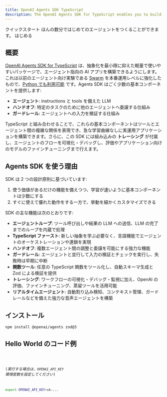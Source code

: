 ```yaml
---
title: OpenAI Agents SDK TypeScript
description: The OpenAI Agents SDK for TypeScript enables you to build agentic AI apps in a lightweight, easy-to-use package with very few abstractions.
---
```




<Hero>
  <Fragment slot="title">クイックスタート</Fragment>
  <Fragment slot="description">
    ほんの数分ではじめてのエージェントをつくることができます。
  </Fragment>
  <Fragment slot="cta">はじめる</Fragment>
</Hero>

## 概要

[OpenAI Agents SDK for TypeScript](https://github.com/openai/openai-agents-js) は、抽象化を最小限に抑えた軽量で使いやすいパッケージで、エージェント指向の AI アプリを構築できるようにします。これは以前のエージェント向け実験である [Swarm](https://github.com/openai/swarm/tree/main) を本番運用レベルに強化したもので、[Python でも利用可能](https://github.com/openai/openai-agents-python) です。Agents SDK はごく少数の基本コンポーネントを提供します:

- **エージェント**: instructions と tools を備えた LLM
- **ハンドオフ**: 特定のタスクのために他のエージェントへ委譲する仕組み
- **ガードレール**: エージェントへの入力を検証する仕組み

TypeScript と組み合わせることで、これらの基本コンポーネントはツールとエージェント間の複雑な関係を表現でき、急な学習曲線なしに実運用アプリケーションを構築できます。さらに、この SDK には組み込みの **トレーシング** が付属し、エージェントのフローを可視化・デバッグし、評価やアプリケーション向けのモデルのファインチューニングまで行えます。

## Agents SDK を使う理由

SDK は 2 つの設計原則に基づいています:

1. 使う価値があるだけの機能を備えつつ、学習が速いように基本コンポーネントは少数にする
2. すぐに使えて優れた動作をする一方で、挙動を細かくカスタマイズできる

SDK の主な機能は次のとおりです:

- **エージェントループ**: ツール呼び出しや結果の LLM への送信、LLM の完了までのループを内蔵で処理
- **TypeScript ファースト**: 新しい抽象を学ぶ必要なく、言語機能でエージェントのオーケストレーションや連鎖を実現
- **ハンドオフ**: 複数エージェント間の調整と委譲を可能にする強力な機能
- **ガードレール**: エージェントと並行して入力の検証とチェックを実行し、失敗時は早期に中断
- **関数ツール**: 任意の TypeScript 関数をツール化し、自動スキーマ生成と Zod による検証を提供
- **トレーシング**: ワークフローの可視化・デバッグ・監視に加え、OpenAI の評価、ファインチューニング、蒸留ツールを活用可能
- **リアルタイムエージェント**: 自動割り込み検知、コンテキスト管理、ガードレールなどを備えた強力な音声エージェントを構築

## インストール

```bash
npm install @openai/agents zod@3
```

## Hello World のコード例

<Code lang="typescript" code={helloWorldExample} title="Hello World" />

(_実行する場合は、`OPENAI_API_KEY` 環境変数を設定してください_)

```bash
export OPENAI_API_KEY=sk-...
```
